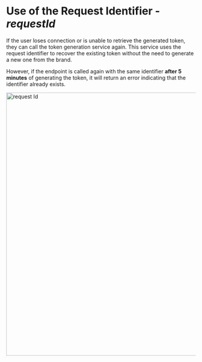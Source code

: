 # Use of the Request Identifier - _**requestId**_

If the user loses connection or is unable to retrieve the generated token,
they can call the token generation service again. This service uses the request
identifier to recover the existing token without the need to generate a new one from the brand.

However, if the endpoint is called again with the same identifier
**after 5 minutes** of generating the token, it will return an error
indicating that the identifier already exists.


<img src="/Token_requestor/request-id.png" alt="request Id" width="700"/>
